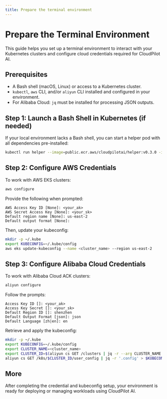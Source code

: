 ```yaml
---
title: Prepare the terminal environment
---
```


# Prepare the Terminal Environment

This guide helps you set up a terminal environment to interact with your Kubernetes clusters and configure cloud credentials required for CloudPilot AI.

## Prerequisites

* A Bash shell (macOS, Linux) or access to a Kubernetes cluster.
* `kubectl`, `aws` CLI, and/or `aliyun` CLI installed and configured in your environment.
* For Alibaba Cloud: `jq` must be installed for processing JSON outputs.

## Step 1: Launch a Bash Shell in Kubernetes (if needed)

If your local environment lacks a Bash shell, you can start a helper pod with all dependencies pre-installed:

```sh
kubectl run helper --image=public.ecr.aws/cloudpilotai/helper:v0.3.0 -it --rm --restart=Never -- /bin/bash
```

## Step 2: Configure AWS Credentials

To work with AWS EKS clusters:

```sh
aws configure
```

Provide the following when prompted:

```
AWS Access Key ID [None]: <your_ak>
AWS Secret Access Key [None]: <your_sk>
Default region name [None]: us-east-2
Default output format [None]:
```

Then, update your kubeconfig:

```sh
mkdir -p ~/.kube
export KUBECONFIG=~/.kube/config
aws eks update-kubeconfig --name <cluster_name> --region us-east-2
```

## Step 3: Configure Alibaba Cloud Credentials

To work with Alibaba Cloud ACK clusters:

```sh
aliyun configure
```

Follow the prompts:

```
Access Key ID []: <your_ak>
Access Key Secret []: <your_sk>
Default Region ID []: shenzhen
Default Output Format [json]: json
Default Language [zh|en]: en
```

Retrieve and apply the kubeconfig:

```sh
mkdir -p ~/.kube
export KUBECONFIG=~/.kube/config
export CLUSTER_NAME=<cluster_name>
export CLUSTER_ID=$(aliyun cs GET /clusters | jq -r --arg CLUSTER_NAME "$CLUSTER_NAME" '.[] | select(.name == $CLUSTER_NAME) | .cluster_id')
aliyun cs GET /k8s/$CLUSTER_ID/user_config | jq -r '.config' > $KUBECONFIG
```

## More

After completing the credential and kubeconfig setup, your environment is ready for deploying or managing workloads using CloudPilot AI.
